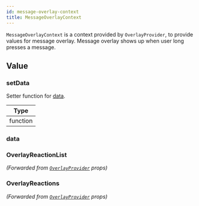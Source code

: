 ```yaml
---
id: message-overlay-context
title: MessageOverlayContext
---
```




`MessageOverlayContext` is a context provided by `OverlayProvider`, to provide values for message overlay. Message overlay shows up when user long presses a message.

## Value

<!-- ### MessageActions -->

<!-- ### reset -->

### setData

Setter function for [data](#data).

| Type |
| - |
| function |

### data

<MessageOverlayContextData />

### OverlayReactionList

_(Forwarded from [`OverlayProvider`](../core-components/overlay_provider.mdx) props)_

<OverlayReactionList />

### OverlayReactions

_(Forwarded from [`OverlayProvider`](../core-components/overlay_provider.mdx) props)_

<OverlayReactions />
